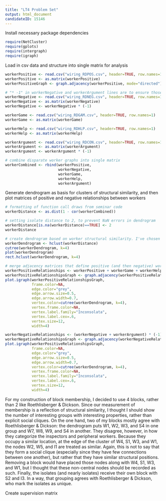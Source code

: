 ```yaml
---
title: "LT4 Problem Set"
output: html_document
candidateID: 15146
---
```


Install necessary package dependencies
```r
require(NetCluster)
require(gplots)
require(intergraph)
require(igraph)
```

Load in csv data and structure into single matrix for analysis
```r

workerPositive <- read.csv("wiring_RDPOS.csv", header=TRUE, row.names=1)
workerPositive <- as.matrix(workerPositive)
workerPositiveGraph <- graph.adjacency(workerPositive, mode="directed")

# "* -1" in workerNegative and workerArgument lines are to ensure those networks are encorporated as negative values in the combined matrix
workerNegative <- read.csv("wiring_RDNEG.csv", header=TRUE, row.names=1)
workerNegative <- as.matrix(workerNegative)
workerNegative <- workerNegative * (-1)

workerGame <- read.csv("wiring_RDGAM.csv", header=TRUE, row.names=1)
workerGame <- as.matrix(workerGame)

workerHelp <- read.csv("wiring_RDHLP.csv", header=TRUE, row.names=1)
workerHelp <- as.matrix(workerHelp)

workerArgument <- read.csv("wiring_RDCON.csv", header=TRUE, row.names=1)
workerArgument <- as.matrix(workerArgument)
workerArgument <- workerArgument * (-1)

# combine disparate worker graphs into single matrix
workerCombined <- rbind(workerPositive,
                        workerNegative,
                        workerGame,
                        workerHelp,
                        workerArgument)
```

Generate dendrogram as basis for clusters of structural similarity, and then plot matrices of positive and negative relationships between workers
```r
# formatting of function call draws from seminar code
workerDistance <- as.dist(1 - cor(workerCombined))

# setting isolate distance to 2, to prevent NaN errors in dendrogram
workerDistance[is.na(workerDistance)==TRUE] <- 2
workerDistance

# create dendrogram based on worker structural similarity. I've chosen to break the workers into 4 sections
workerDendrogram <- hclust(workerDistance)
cutree(workerDendrogram, k=4)
plot(workerDendrogram)
rect.hclust(workerDendrogram, k=4)

# merge adjacency matrices that define positive (and then negative) worker relationships into a single matrix in order to compare how structural equivalence groups appear (as defined by the dendrogram)
workerPositiveRelationships <- workerPositive + workerGame + workerHelp
workerPositiveRelationshipsGraph <- graph.adjacency(workerPositiveRelationships, mode="directed")
plot.igraph(workerPositiveRelationshipsGraph, 
            frame.color=NA, 
            edge.color="grey", 
            edge.arrow.size=0.5,
            edge.arrow.width=0.7,
            vertex.color=cutree(workerDendrogram, k=4),
            vertex.frame.color=NA, 
            vertex.label.family="Inconsolata", 
            vertex.label.cex=.6, 
            vertex.size=12,
            width=4)

workerNegativeRelationships <- (workerNegative + workerArgument) * (-1)
workerNegativeRelationshipsGraph <- graph.adjacency(workerNegativeRelationships, mode="directed")
plot.igraph(workerPositiveRelationshipsGraph, 
            frame.color=NA, 
            edge.color="grey", 
            edge.arrow.size=0.5,
            edge.arrow.width=0.7,
            vertex.color=cutree(workerDendrogram, k=4),
            vertex.frame.color=NA, 
            vertex.label.family="Inconsolata", 
            vertex.label.cex=.6, 
            vertex.size=12,
            width=4)
```

For my construction of block membership, I decided to use 4 blocks, rather than 2 like Roethlisberger & Dickson. Since our measurement of membership is a reflection of structural similarity, I thought I should show the number of interesting groups with interesting properties, rather than explicit social cliques. On the one hand, two of my blocks mostly agree with Roethlisberger & Dickson: the dendrogram puts W1, W2, W3, and S4 in one group and W7, W8, W9, and S4 in another. They disagree, however, in how they categorize the inspectors and peripheral workers. Because they occupy a similar location, at the edge of the cluster of W4, S1, W3, and W1, the nodes W2, W5, and I1 are treated as similar. Again, this is not to say that they form a social clique (especially since they have few connections between one another), but rather that they have similar structural positions. Removing a block would have placed those nodes along with W4, S1, W3, and W1, but I thought that these non-central nodes should be recorded as such. Finally, the isolates (and nearly isolates) receive their own block with S2 and I3. In a way, that grouping agrees with Roethlisberger & Dickson, who mark the isolates as unique. 

Create supervision matrix
```r

```